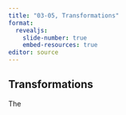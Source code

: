 ```yaml
---
title: "03-05, Transformations"
format: 
  revealjs:
    slide-number: true
    embed-resources: true
editor: source
---
```


## Transformations

:::notes
The
:::
  
